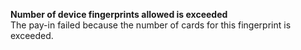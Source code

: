   
<Card title="008513" href="/development-resources/errors/codes/008513">  

 **Number of device fingerprints allowed is exceeded**  
 The pay-in failed because the number of cards for this fingerprint is exceeded.  

</Card>